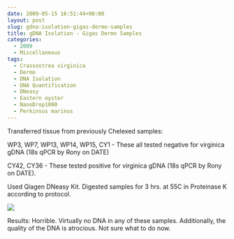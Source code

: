 ```yaml
---
date: 2009-05-15 16:51:44+00:00
layout: post
slug: gdna-isolation-gigas-dermo-samples
title: gDNA Isolation - Gigas Dermo Samples
categories:
  - 2009
  - Miscellaneous
tags:
  - Crassostrea virginica
  - Dermo
  - DNA Isolation
  - DNA Quantification
  - DNeasy
  - Eastern oyster
  - NanoDrop1000
  - Perkinsus marinus
---
```


Transferred tissue from previously Chelexed samples:

WP3, WP7, WP13, WP14, WP15, CY1 - These all tested negative for virginica gDNA (18s qPCR by Rony on DATE)

CY42, CY36 - These tested positive for virginica gDNA (18s qPCR by Rony on DATE).

Used Qiagen DNeasy Kit. Digested samples for 3 hrs. at 55C in Proteinase K according to protocol.

![](https://eagle.fish.washington.edu/Arabidopsis/20090515%20gDNA%20Dermo%20SJW-01.bmp)

Results: Horrible. Virtually no DNA in any of these samples. Additionally, the quality of the DNA is atrocious. Not sure what to do now.
